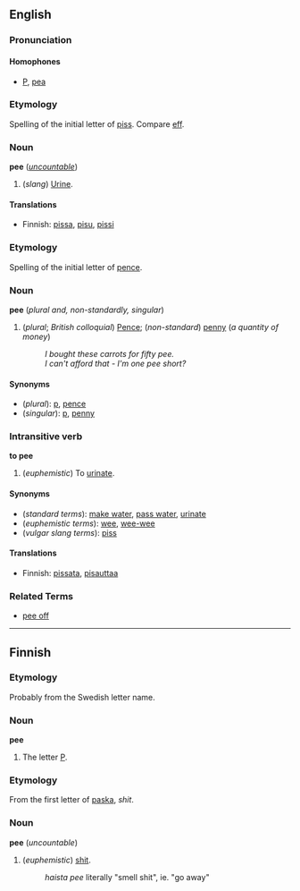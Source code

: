 ==English==
===Pronunciation===
====Homophones====
*[[P]], [[pea]]

===Etymology===
Spelling of the initial letter of [[piss]].  Compare [[eff]].

===Noun===
'''pee''' (''[[uncountable]]'')

#(''slang'') [[Urine]].

====Translations====
*Finnish: [[pissa#Finnish|pissa]], [[pisu#Finnish|pisu]], [[pissi#Finnish|pissi]]

===Etymology===
Spelling of the initial letter of [[pence]].

===Noun===
'''pee''' (''plural and, non-standardly, singular'')

#(''plural''; ''British colloquial'') [[Pence]]; (''non-standard'') [[penny]] (''a quantity of money'')
#:''I bought these carrots for fifty pee.''
#:''I can't afford that - I'm one pee short?''

====Synonyms====
*(''plural''): [[p]], [[pence]]
*(''singular''): [[p]], [[penny]]

===Intransitive verb===
'''to pee'''

#(''euphemistic'') To [[urinate]].

====Synonyms====
*(''standard terms''): [[make water]], [[pass water]], [[urinate]]
*(''euphemistic terms''): [[wee]], [[wee-wee]]
*(''vulgar slang terms''): [[piss]]

====Translations====
*Finnish: [[pissata]], [[pisauttaa]]

===Related Terms===
*[[pee off]] 

----

==Finnish==

===Etymology===

Probably from the Swedish letter name.

===Noun===
'''pee'''

# The letter [[P]].

===Etymology===

From the first letter of [[paska]], ''shit''.

===Noun===
'''pee''' (''uncountable'')

# (''euphemistic'') [[shit]].
#: ''haista pee'' literally "smell shit", ie. "go away"